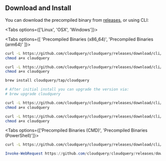 
## Download and Install

You can download the precompiled binary from [releases](https://github.com/cloudquery/cloudquery/releases), or using CLI:

<Tabs options={['Linux', 'OSX', 'Windows']}>

<Tab>

<Tabs options={[ 'Precompiled Binaries (x86_64)', 'Precompiled Binaries (arm64)' ]}>

<Tab>

```bash
curl -L https://github.com/cloudquery/cloudquery/releases/download/cli/v0.32.10/cloudquery_linux_x86_64 -o cloudquery
chmod a+x cloudquery
```

</Tab>

<Tab>

```bash
curl -L https://github.com/cloudquery/cloudquery/releases/download/cli/v0.32.10/cloudquery_linux_arm64 -o cloudquery
chmod a+x cloudquery
```

</Tab>

</Tabs>

</Tab>

<Tab>
<Tabs options={['Homebrew', 'Precompiled Binaries (x86_64)', 'Precompiled Binaries (arm64)']}>
<Tab>

```bash
brew install cloudquery/tap/cloudquery

# After initial install you can upgrade the version via:
# brew upgrade cloudquery
```

</Tab>

<Tab>

```bash
curl -L https://github.com/cloudquery/cloudquery/releases/download/cli/v0.32.10/cloudquery_darwin_x86_64 -o cloudquery
chmod a+x cloudquery
```

</Tab>

<Tab>

```bash
curl -L https://github.com/cloudquery/cloudquery/releases/download/cli/v0.32.10/cloudquery_darwin_arm64 -o cloudquery
chmod a+x cloudquery
```

</Tab>

</Tabs>

</Tab>

<Tab>

<Tabs options={['Precompiled Binaries (CMD)', 'Precompiled Binaries (PowerShell)']}>

<Tab>

```bash
curl -L https://github.com/cloudquery/cloudquery/releases/download/cli/v0.32.10/cloudquery_windows_x86_64.exe -o cloudquery.exe
```

</Tab>

<Tab>

```powershell
Invoke-WebRequest https://github.com/cloudquery/cloudquery/releases/download/cli/v0.32.10/cloudquery_windows_x86_64.exe -o cloudquery.exe
```

</Tab>

</Tabs>

</Tab>

</Tabs>
